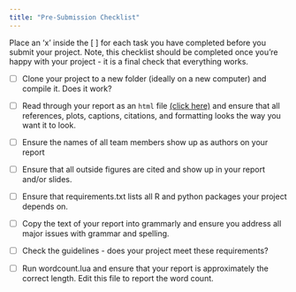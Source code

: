 ```yaml
---
title: "Pre-Submission Checklist"
---
```


Place an 'x' inside the [ ] for each task you have completed before you submit your project. Note, this checklist should be completed once you're happy with your project - it is a final check that everything works.


- [ ] Clone your project to a new folder (ideally on a new computer) and compile it. Does it work?

- [ ] Read through your report as an `html` file [(click here)](report.qmd) and ensure that all references, plots, captions, citations, and formatting looks the way you want it to look.

- [ ] Ensure the names of all team members show up as authors on your report

- [ ] Ensure that all outside figures are cited and show up in your report and/or slides.

- [ ] Ensure that requirements.txt lists all R and python packages your project depends on.

- [ ] Copy the text of your report into grammarly and ensure you address all major issues with grammar and spelling.

- [ ] Check the guidelines - does your project meet these requirements?

- [ ] Run wordcount.lua and ensure that your report is approximately the correct length. Edit this file to report the word count.
